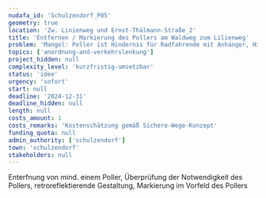 ```yaml
---
nudafa_id: 'Schulzendorf_P05'
geometry: true
location: 'Zw. Linienweg und Ernst-Thälmann-Straße_2'
title: 'Entfernen / Markierung des Pollers am Waldweg zum Lilienweg'
problem: 'Mangel: Poller ist Hindernis für Radfahrende mit Anhänger, Hindernis für mobilitätseingeschränkte Personen'
topics: ['anordnung-and-verkehrslenkung']
project_hidden: null
complexity_level: 'kurzfristig-umsetzbar'
status: 'idee'
urgency: 'sofort'
start: null
deadline: '2024-12-31'
deadline_hidden: null
length: null
costs_amount: 1
costs_remarks: 'Kostenschätzung gemäß Sichere-Wege-Konzept'
funding_quota: null
admin_authority: ['schulzendorf']
town: 'schulzendorf'
stakeholders: null
---
```


Enterfnung von mind. einem Poller, Überprüfung der Notwendigkeit des Pollers, retroreflektierende Gestaltung, Markierung im Vorfeld des Pollers
